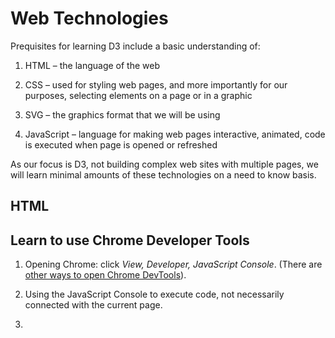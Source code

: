 # Web Technologies

Prequisites for learning D3 include a basic understanding of: 

1. HTML -- the language of the web

2. CSS -- used for styling web pages, and more importantly for our purposes, selecting elements on a page or in a graphic

3. SVG -- the graphics format that we will be using

4. JavaScript -- language for making web pages interactive, animated, code is executed when page is opened or refreshed

As our focus is D3, not building complex web sites with multiple pages, we will learn minimal amounts of these technologies on a need to know basis.

## HTML




## Learn to use Chrome Developer Tools

1. Opening Chrome: click *View, Developer, JavaScript Console*. (There are [other ways to open Chrome DevTools](https://developers.google.com/web/tools/chrome-devtools/open)).

2. Using the JavaScript Console to execute code, not necessarily connected with the current page.

3. 




